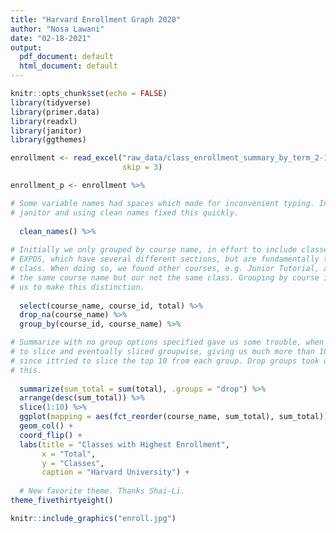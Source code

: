 ```yaml
---
title: "Harvard Enrollment Graph 2020"
author: "Nosa Lawani"
date: "02-18-2021"
output:
  pdf_document: default
  html_document: default
---
```


```r
knitr::opts_chunk$set(echo = FALSE)
library(tidyverse)
library(primer.data)
library(readxl)
library(janitor)
library(ggthemes)

enrollment <- read_excel("raw_data/class_enrollment_summary_by_term_2-10-2021.xlsx", 
                         skip = 3)
```


```r
enrollment_p <- enrollment %>%

# Some variable names had spaces which made for inconvenient typing. Installing 
# janitor and using clean names fixed this quickly. 
  
  clean_names() %>%
  
# Initially we only grouped by course name, in effort to include classes like 
# EXPOS, which have several different sections, but are fundamentally the same
# class. When doing so, we found other courses, e.g. Junior Tutorial, also have
# the same course name but our not the same class. Grouping by course id allowed
# us to make this distinction. 
  
  select(course_name, course_id, total) %>%
  drop_na(course_name) %>% 
  group_by(course_id, course_name) %>% 

# Summarize with no group options specified gave us some trouble, when we tried 
# to slice and eventually sliced groupwise, giving us much more than 10 classes, 
# since ittried to slice the top 10 from each group. Drop groups took care of 
# this.
  
  summarize(sum_total = sum(total), .groups = "drop") %>% 
  arrange(desc(sum_total)) %>% 
  slice(1:10) %>% 
  ggplot(mapping = aes(fct_reorder(course_name, sum_total), sum_total)) +
  geom_col() +
  coord_flip() +
  labs(title = "Classes with Highest Enrollment", 
       x = "Total", 
       y = "Classes", 
       caption = "Harvard University") +
  
  # New favorite theme. Thanks Shai-Li.
theme_fivethirtyeight()
```


```r
knitr::include_graphics("enroll.jpg")
```

